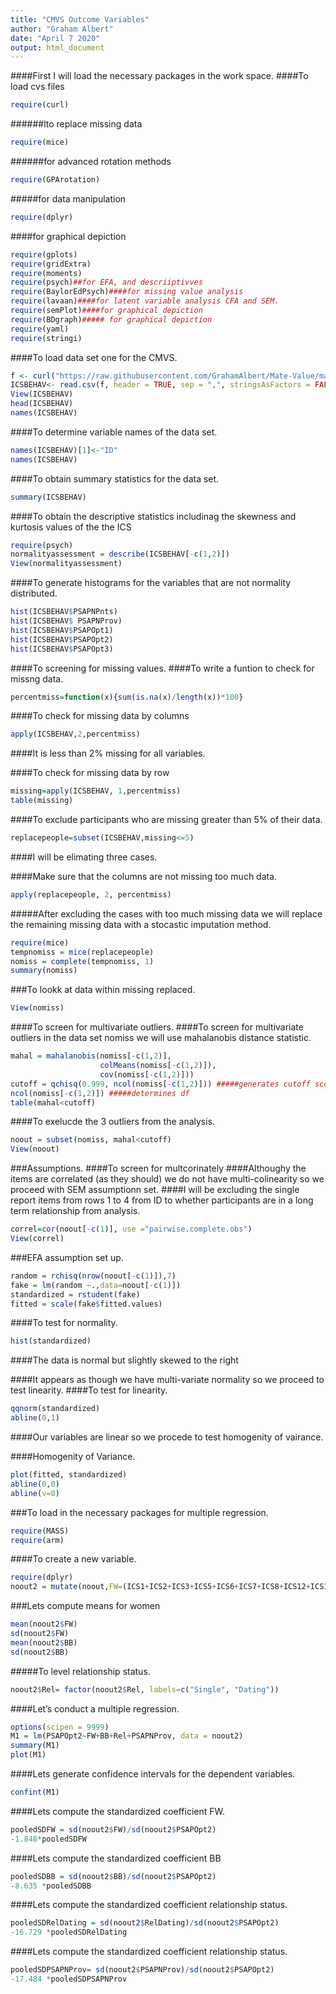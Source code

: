 ---
title: "CMVS Outcome Variables"
author: "Graham Albert"
date: "April 7 2020"
output: html_document
---

####First I will load the necessary packages in the work space.
####To load cvs files
```{r}
require(curl) 
```
######lto replace missing data
```{r}
require(mice)
```
######for advanced rotation methods
```{r}
require(GPArotation)
```
#####for data manipulation
```{r}
require(dplyr)
```
####for graphical depiction
```{r}
require(gplots)
require(gridExtra)
require(moments)
require(psych)##for EFA, and descriiptivves
require(BaylorEdPsych)####for missing value analysis
require(lavaan)####for latent variable analysis CFA and SEM.
require(semPlot)####for graphical depiction
require(BDgraph)##### for graphical depiction
require(yaml)
require(stringi)
```


####To load data set one for the CMVS.
```{r}
f <- curl("https://raw.githubusercontent.com/GrahamAlbert/Mate-Value/master/IC_PSAP_Graham_HETERO_reduced.csv")
ICSBEHAV<- read.csv(f, header = TRUE, sep = ",", stringsAsFactors = FALSE)
View(ICSBEHAV)
head(ICSBEHAV)
names(ICSBEHAV)
```

####To determine variable names of the data set.
```{r}
names(ICSBEHAV)[1]<-"ID"
names(ICSBEHAV)
```
####To obtain summary statistics for the data set.
```{r}
summary(ICSBEHAV)
```

####To obtain the descriptive statistics includinag the skewness and kurtosis values of the the ICS
```{r}
require(psych)
normalityassessment = describe(ICSBEHAV[-c(1,2)])
View(normalityassessment)
```
####To generate histograms for the variables that are not normality distributed.
```{r}
hist(ICSBEHAV$PSAPNPnts)
hist(ICSBEHAV$ PSAPNProv)
hist(ICSBEHAV$PSAPOpt1)
hist(ICSBEHAV$PSAPOpt2)
hist(ICSBEHAV$PSAPOpt3)
```

####To screening for missing values.
####To write a funtion to check for missng data.
```{r}
percentmiss=function(x){sum(is.na(x)/length(x))*100}
```


####To check for missing data by columns
```{r}
apply(ICSBEHAV,2,percentmiss)
```
####It is less than 2% missing for all variables.

####To check for missing data by row
```{r}
missing=apply(ICSBEHAV, 1,percentmiss)
table(missing)
```


####To exclude participants who are missing greater than 5% of their data.
```{r}
replacepeople=subset(ICSBEHAV,missing<=5)
```
####I will be elimating three cases.

####Make sure that the columns are not missing too much data.
```{r}
apply(replacepeople, 2, percentmiss)
```

#####After excluding the cases with too much missing data we will replace the remaining missing data with a stocastic imputation method.
```{r}
require(mice)
tempnomiss = mice(replacepeople)
nomiss = complete(tempnomiss, 1)
summary(nomiss)
```
###To lookk at data within missing replaced.
```{r}
View(nomiss)
```
####To screen for multivariate outliers.
####To screen for multivariate outliers in the data set nomiss we will use mahalanobis distance statistic.
```{r}
mahal = mahalanobis(nomiss[-c(1,2)],
                    colMeans(nomiss[-c(1,2)]),
                    cov(nomiss[-c(1,2)]))
cutoff = qchisq(0.999, ncol(nomiss[-c(1,2)])) #####generates cutoff score
ncol(nomiss[-c(1,2)]) #####determines df
table(mahal<cutoff)
```
####To exelucde the 3 outliers from the analysis.
```{r}
noout = subset(nomiss, mahal<cutoff)
View(noout)
```

###Assumptions.
####To screen for multcorinately
####Althoughy the items are correlated (as they should) we do not have multi-colinearity so we proceed with SEM assumptionn set.
####I will be excluding the single report items from rows 1 to 4 from ID to whether participants are in a long term relationship from analysis.
```{r}
correl=cor(noout[-c(1)], use ="pairwise.complete.obs")
View(correl)
```
###EFA assumption set up.
```{r}
random = rchisq(nrow(noout[-c(1)]),7)
fake = lm(random ~.,data=noout[-c(1)])
standardized = rstudent(fake)
fitted = scale(fake$fitted.values)
```
####To test for normality.
```{r}
hist(standardized)
```
####The data is normal but slightly skewed to the right

####It appears as though we have multi-variate normality so we proceed to test linearity.
####To test for linearity.
```{r}
qqnorm(standardized)
abline(0,1)
```
####Our variables are linear so we procede to test homogenity of vairance.


####Homogenity of Variance.
```{r}
plot(fitted, standardized)
abline(0,0)
abline(v=0)
```
###To load in the necessary packages for multiple regression.
```{r}
require(MASS)
require(arm)
```
####To create a new variable.
```{r}
require(dplyr)
noout2 = mutate(noout,FW=(ICS1+ICS2+ICS3+ICS5+ICS6+ICS7+ICS8+ICS12+ICS11)/9,BB=(ICS10+ICS4+ICS9+ICS11)/4)
```
###Lets compute means for women
```{r}
mean(noout2$FW)
sd(noout2$FW)
mean(noout2$BB)
sd(noout2$BB)
```


#####To level relationship status.
```{r}
noout2$Rel= factor(noout2$Rel, labels=c("Single", "Dating"))
```

####Let's conduct a multiple regression.
```{r}
options(scipen = 9999)
M1 = lm(PSAPOpt2~FW+BB+Rel+PSAPNProv, data = noout2)
summary(M1)
plot(M1)
```

####Lets generate confidence intervals for the dependent variables.
```{r}
confint(M1)
```

####Lets compute the standardized coefficient FW.
```{r}
pooledSDFW = sd(noout2$FW)/sd(noout2$PSAPOpt2)
-1.848*pooledSDFW
```

####Lets compute the standardized coefficient BB
```{r}
pooledSDBB = sd(noout2$BB)/sd(noout2$PSAPOpt2)
-8.635 *pooledSDBB
```

####Lets compute the standardized coefficient relationship status.
```{r}
pooledSDRelDating = sd(noout2$RelDating)/sd(noout2$PSAPOpt2)
-16.729 *pooledSDRelDating
```


####Lets compute the standardized coefficient relationship status.
```{r}
pooledSDPSAPNProv= sd(noout2$PSAPNProv)/sd(noout2$PSAPOpt2)
-17.484 *pooledSDPSAPNProv
```
